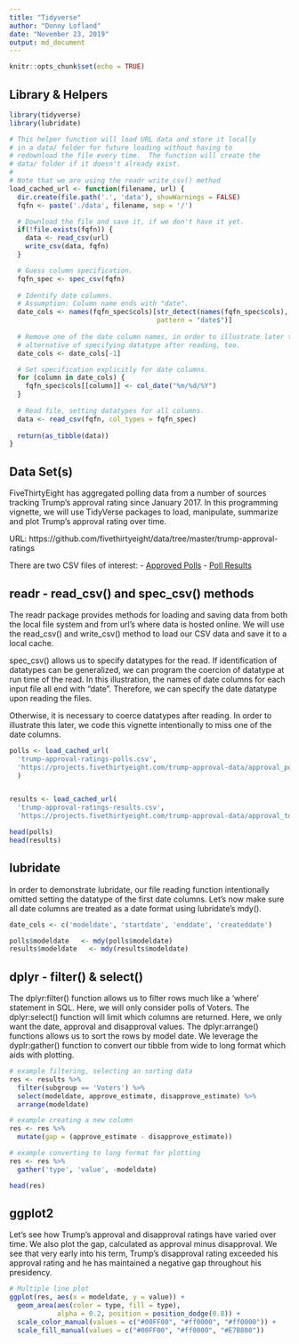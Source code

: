 ```yaml
---
title: "Tidyverse"
author: "Donny Lofland"
date: "November 23, 2019"
output: md_document
---
```


```r
knitr::opts_chunk$set(echo = TRUE)
```

## Library & Helpers

```r
library(tidyverse)
library(lubridate)

# This helper function will load URL data and store it locally 
# in a data/ folder for future loading without having to 
# redownload the file every time.  The function will create the
# data/ folder if it doesn't already exist.
# 
# Note that we are using the readr write_csv() method
load_cached_url <- function(filename, url) {
  dir.create(file.path('.', 'data'), showWarnings = FALSE)
  fqfn <- paste('./data', filename, sep = '/')

  # Download the file and save it, if we don't have it yet.  
  if(!file.exists(fqfn)) {
    data <- read_csv(url)
    write_csv(data, fqfn)
  }

  # Guess column specification.
  fqfn_spec <- spec_csv(fqfn)
  
  # Identify date columns.
  # Assumption: Column name ends with "date".
  date_cols <- names(fqfn_spec$cols)[str_detect(names(fqfn_spec$cols),
                                     pattern = "date$")]
  
  # Remove one of the date column names, in order to illustrate later the
  # alternative of specifying datatype after reading, too.
  date_cols <- date_cols[-1]

  # Set specification explicitly for date columns.
  for (column in date_cols) {
    fqfn_spec$cols[[column]] <- col_date("%m/%d/%Y")  
  }
  
  # Read file, setting datatypes for all columns.
  data <- read_csv(fqfn, col_types = fqfn_spec)
  
  return(as_tibble(data))
}
```

## Data Set(s)
FiveThirtyEight has aggregated polling data from a number of sources tracking Trump's approval rating since January 2017.  In this programming vignette, we will use TidyVerse packages to load, manipulate, summarize and plot Trump's approval rating over time. 

URL: https://github.com/fivethirtyeight/data/tree/master/trump-approval-ratings

There are two CSV files of interest:
- [Approved Polls](https://projects.fivethirtyeight.com/trump-approval-data/approval_polllist.csv)
- [Poll Results](https://projects.fivethirtyeight.com/trump-approval-data/approval_topline.csv)

## readr - read_csv() and spec_csv() methods
The readr package provides methods for loading and saving data from both the local file system and from url's where data is hosted online.  We will use the read_csv() and write_csv() method to load our CSV data and save it to a local cache.

spec_csv() allows us to specify datatypes for the read. If identification of datatypes can be generalized, we can program the coercion of datatype at run time of the read. In this illustration, the names of date columns for each input file all end with "date". Therefore, we can specify the date datatype upon reading the files.

Otherwise, it is necessary to coerce datatypes after reading. In order to illustrate this later, we code this vignette intentionally to miss one of the date columns.

```r

polls <- load_cached_url(
  'trump-approval-ratings-polls.csv', 
  'https://projects.fivethirtyeight.com/trump-approval-data/approval_polllist.csv'
  )


results <- load_cached_url(
  'trump-approval-ratings-results.csv',
  'https://projects.fivethirtyeight.com/trump-approval-data/approval_topline.csv')

head(polls)
head(results)
```

## lubridate

In order to demonstrate lubridate, our file reading function intentionally omitted setting the datatype of the first date columns. Let's now make sure all date columns are treated as a date format using lubridate's mdy(). 

```r
date_cols <- c('modeldate', 'startdate', 'enddate', 'createddate')

polls$modeldate   <- mdy(polls$modeldate)
results$modeldate   <- mdy(results$modeldate)
```

## dplyr - filter() & select()

The dplyr:filter() function allows us to filter rows much like a 'where' statement in SQL.  Here, we will only consider polls of Voters.  The dplyr:select() function will limit which columns are returned.  Here, we only want the date, approval and disapproval values.  The dplyr:arrange() functions allows us to sort the rows by model date.  We leverage the dyplr:gather() function to convert our tibble from wide to long format which aids with plotting.

```r
# example filtering, selecting an sorting data
res <- results %>%
  filter(subgroup == 'Voters') %>%
  select(modeldate, approve_estimate, disapprove_estimate) %>%
  arrange(modeldate)

# example creating a new column
res <- res %>%
  mutate(gap = (approve_estimate - disapprove_estimate))

# example converting to long format for plotting
res <- res %>% 
  gather('type', 'value', -modeldate) 

head(res)
```

## ggplot2

Let's see how Trump's approval and disapproval ratings have varied over time.  We also plot the gap, calculated as approval minus disapproval.  We see that very early into his term, Trump's disapproval rating exceeded his approval rating and he has maintained a negative gap throughout his presidency.  

```r
# Multiple line plot
ggplot(res, aes(x = modeldate, y = value)) + 
  geom_area(aes(color = type, fill = type), 
            alpha = 0.2, position = position_dodge(0.8)) +
  scale_color_manual(values = c("#00FF00", "#ff0000", "#ff0000")) +
  scale_fill_manual(values = c("#00FF00", "#ff0000", "#E7B800")) 
```

